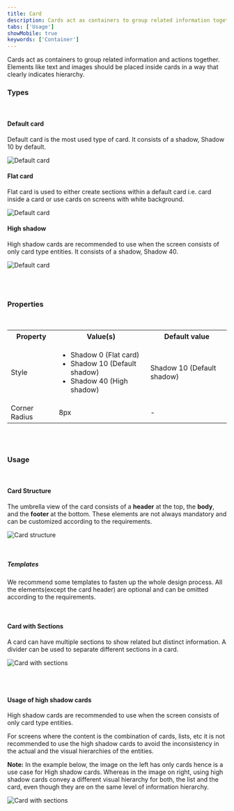 ```yaml
---
title: Card
description: Cards act as containers to group related information together.
tabs: ['Usage']
showMobile: true
keywords: ['Container']
---
```


Cards act as containers to group related information and actions together. Elements like text and images should be placed inside cards in a way that clearly indicates hierarchy.

### Types

<br/>

#### Default card
Default card is the most used type of card. It consists of a shadow, Shadow 10 by default.

![Default card](./images/mcard-1.png)

#### Flat card
Flat card is used to either create sections within a default card i.e. card inside a card or use cards on screens with white background.

![Default card](./images/mcard-2.png)

#### High shadow
High shadow cards are recommended to use when the screen consists of only card type entities. It consists of a shadow, Shadow 40. 

![Default card](./images/mcard-3.png)

<br/>
<br/>

### Properties

<br/>

<table style={{width: "100%"}}>
  <tbody>
    <tr>
      <th style={{width:"33%", textAlign: "left"}}>Property</th>
      <th style={{width:"33%", textAlign: "left"}}>Value(s)</th>
      <th style={{width:"33%", textAlign: "left"}}>Default value</th>
    </tr>
    <tr style={{verticalAlign: "top"}}>
      <td>Style</td>
      <td>
        <ul>
          <li>Shadow 0 (Flat card)</li>
          <li>Shadow 10 (Default shadow)</li>
          <li>Shadow 40 (High shadow)</li>
        </ul>
      </td>
      <td>Shadow 10 (Default shadow)</td>
    </tr>
    <tr style={{verticalAlign: "top"}}>
      <td>Corner Radius</td>
      <td>8px</td>
      <td>-</td>
    </tr>
  </tbody>
</table>

<br/>
<br/>

### Usage

<br/>

#### Card Structure

The umbrella view of the card consists of a **header** at the top, the **body**, and the **footer** at the bottom. 
These elements are not always mandatory and can be customized according to the requirements.

![Card structure](./images/mcard-4.png)

<br/>

##### Templates

We recommend some templates to fasten up the whole design process. 
All the elements(except the card header) are optional and can be omitted according to the requirements. 

<br/>

#### Card with Sections

A card can have multiple sections to show related but distinct information. 
A divider can be used to separate different sections in a card.

![Card with sections](./images/mcard-5.png)

<br/>
<br/>

#### Usage of high shadow cards

High shadow cards are recommended to use when the screen consists of only card type entities. 

For screens where the content is the combination of cards, lists, etc it is not recommended to use the high shadow cards to avoid the inconsistency in the actual and the visual hierarchies of the entities. 

**Note:** In the example below, the image on the left has only cards hence is a use case for High shadow cards. Whereas in the image on right, using high shadow cards convey a different visual hierarchy for both, the list and the card, even though they are on the same level of information hierarchy. 

![Card with sections](./images/mcard-6.png)

<br/>